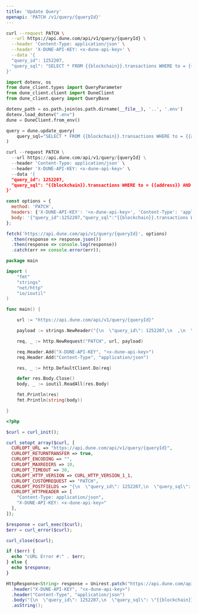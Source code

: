 ```yaml
---
title: 'Update Query'
openapi: 'PATCH /v1/query/{queryId}'
---
```


<RequestExample>

```bash cURL
curl --request PATCH \
  --url https://api.dune.com/api/v1/query/{queryId} \
  --header 'Content-Type: application/json' \
  --header 'X-DUNE-API-KEY: <x-dune-api-key>' \
  --data '{
  "query_id": 1252207,
  "query_sql": "SELECT * FROM {{blockchain}}.transactions WHERE to = {{address}} AND block_number > {{blocknumber}}",
}'
```

```python Python SDK
import dotenv, os
from dune_client.types import QueryParameter
from dune_client.client import DuneClient
from dune_client.query import QueryBase

dotenv_path = os.path.join(os.path.dirname(__file__), '..', '.env')
dotenv.load_dotenv(".env")
dune = DuneClient.from_env()

query = dune.update_query(
    query_sql="SELECT * FROM {{blockchain}}.transactions WHERE to = {{address}} AND block_number > {{blocknumber}}"
)
```

```python Python
curl --request PATCH \
  --url https://api.dune.com/api/v1/query/{queryId} \
  --header 'Content-Type: application/json' \
  --header 'X-DUNE-API-KEY: <x-dune-api-key>' \
  --data '{
  "query_id": 1252207,
  "query_sql": "{{blockchain}}.transactions WHERE to = {{address}} AND block_number > {{blocknumber}}"
}'
```

```javascript JavaScript
const options = {
  method: 'PATCH',
  headers: {'X-DUNE-API-KEY': '<x-dune-api-key>', 'Content-Type': 'application/json'},
  body: '{"query_id":1252207,"query_sql":"{{blockchain}}.transactions WHERE to = {{address}} AND block_number > {{blocknumber}}"}'
};

fetch('https://api.dune.com/api/v1/query/{queryId}', options)
  .then(response => response.json())
  .then(response => console.log(response))
  .catch(err => console.error(err));
```

```go Go
package main

import (
	"fmt"
	"strings"
	"net/http"
	"io/ioutil"
)

func main() {

	url := "https://api.dune.com/api/v1/query/{queryId}"

	payload := strings.NewReader("{\n  \"query_id\": 1252207,\n  ,\n  \"query_sql\": \"{{blockchain}}.transactions WHERE to = {{address}} AND block_number > {{blocknumber}}\"}")

	req, _ := http.NewRequest("PATCH", url, payload)

	req.Header.Add("X-DUNE-API-KEY", "<x-dune-api-key>")
	req.Header.Add("Content-Type", "application/json")

	res, _ := http.DefaultClient.Do(req)

	defer res.Body.Close()
	body, _ := ioutil.ReadAll(res.Body)

	fmt.Println(res)
	fmt.Println(string(body))

}
```

```php PHP
<?php

$curl = curl_init();

curl_setopt_array($curl, [
  CURLOPT_URL => "https://api.dune.com/api/v1/query/{queryId}",
  CURLOPT_RETURNTRANSFER => true,
  CURLOPT_ENCODING => "",
  CURLOPT_MAXREDIRS => 10,
  CURLOPT_TIMEOUT => 30,
  CURLOPT_HTTP_VERSION => CURL_HTTP_VERSION_1_1,
  CURLOPT_CUSTOMREQUEST => "PATCH",
  CURLOPT_POSTFIELDS => "{\n  \"query_id\": 1252207,\n  \"query_sql\": \"{{blockchain}}.transactions WHERE to = {{address}} AND block_number > {{blocknumber}}\"}",
  CURLOPT_HTTPHEADER => [
    "Content-Type: application/json",
    "X-DUNE-API-KEY: <x-dune-api-key>"
  ],
]);

$response = curl_exec($curl);
$err = curl_error($curl);

curl_close($curl);

if ($err) {
  echo "cURL Error #:" . $err;
} else {
  echo $response;
}
```

```java Java
HttpResponse<String> response = Unirest.patch("https://api.dune.com/api/v1/query/{queryId}")
  .header("X-DUNE-API-KEY", "<x-dune-api-key>")
  .header("Content-Type", "application/json")
  .body("{\n  \"query_id\": 1252207,\n  \"query_sql\": \"{{blockchain}}.transactions WHERE to = {{address}} AND block_number > {{blocknumber}}\"}")
  .asString();
```

</RequestExample>